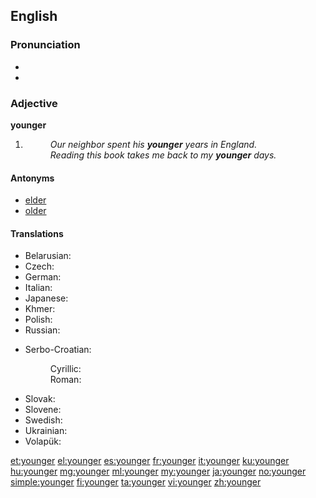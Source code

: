 ==English==

===Pronunciation===
* {{audio|en-us-younger.ogg|Audio (US)}}
* {{rhymes|ʌŋɡə(r)}}

===Adjective===
'''younger'''

# {{comparative of|[[young]]}}
#: ''Our neighbor spent his '''younger''' years in England.''
#: ''Reading this book takes me back to my '''younger''' days.''

====Antonyms====
* [[elder]]
* [[older]]

====Translations====
{{trans-top|in an earlier period of life}}
* Belarusian: {{t|be|малодшы|tr=malódšy|sc=Cyrl}}
* Czech: {{t|cs|mladší}}
* German: {{t-|de|jünger}}
* Italian: {{t-|it|minore}}
* Japanese: {{t|ja|年下|tr=とししたの, toshishita no|alt=年下の|sc=Jpan}}
* Khmer: {{t|km|ក្មេងជាង|tr=kmeeng jieng|sc=Khmr}}
* Polish: {{t|pl|młodszy}}
* Russian: {{t+|ru|младший|tr=mládšij}}
{{trans-mid}}
* Serbo-Croatian:
*: Cyrillic: {{t|sh|млађи}}
*: Roman: {{t|sh|mlađi}}
* Slovak: {{t|sk|mladší}}
* Slovene: {{t|sl|mlajši}}
* Swedish: {{t+|sv|yngre}}
* Ukrainian: {{t|uk|молодший|tr=molódšyj|sc=Cyrl}}
* Volapük: {{t|vo|yunikum}}
{{trans-bottom}}

[[et:younger]]
[[el:younger]]
[[es:younger]]
[[fr:younger]]
[[it:younger]]
[[ku:younger]]
[[hu:younger]]
[[mg:younger]]
[[ml:younger]]
[[my:younger]]
[[ja:younger]]
[[no:younger]]
[[simple:younger]]
[[fi:younger]]
[[ta:younger]]
[[vi:younger]]
[[zh:younger]]